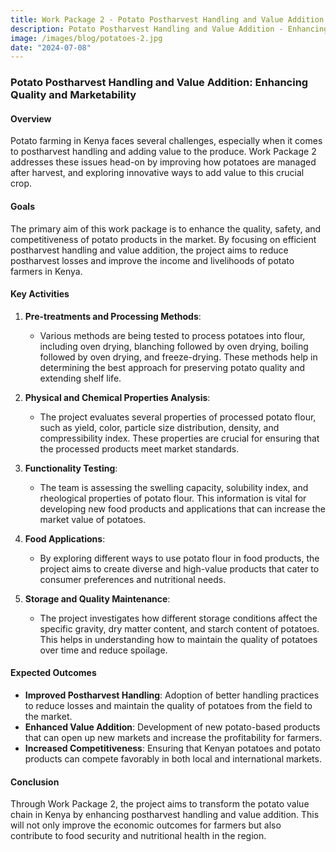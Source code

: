 ```yaml
---
title: Work Package 2 - Potato Postharvest Handling and Value Addition
description: Potato Postharvest Handling and Value Addition - Enhancing Quality and Marketability.
image: /images/blog/potatoes-2.jpg
date: "2024-07-08"
---
```


### Potato Postharvest Handling and Value Addition: Enhancing Quality and Marketability

#### Overview

Potato farming in Kenya faces several challenges, especially when it comes to postharvest handling and adding value to the produce. Work Package 2 addresses these issues head-on by improving how potatoes are managed after harvest, and exploring innovative ways to add value to this crucial crop.

#### Goals

The primary aim of this work package is to enhance the quality, safety, and competitiveness of potato products in the market. By focusing on efficient postharvest handling and value addition, the project aims to reduce postharvest losses and improve the income and livelihoods of potato farmers in Kenya.

#### Key Activities

1. **Pre-treatments and Processing Methods**:

   - Various methods are being tested to process potatoes into flour, including oven drying, blanching followed by oven drying, boiling followed by oven drying, and freeze-drying. These methods help in determining the best approach for preserving potato quality and extending shelf life.

2. **Physical and Chemical Properties Analysis**:

   - The project evaluates several properties of processed potato flour, such as yield, color, particle size distribution, density, and compressibility index. These properties are crucial for ensuring that the processed products meet market standards.

3. **Functionality Testing**:

   - The team is assessing the swelling capacity, solubility index, and rheological properties of potato flour. This information is vital for developing new food products and applications that can increase the market value of potatoes.

4. **Food Applications**:

   - By exploring different ways to use potato flour in food products, the project aims to create diverse and high-value products that cater to consumer preferences and nutritional needs.

5. **Storage and Quality Maintenance**:
   - The project investigates how different storage conditions affect the specific gravity, dry matter content, and starch content of potatoes. This helps in understanding how to maintain the quality of potatoes over time and reduce spoilage.

#### Expected Outcomes

- **Improved Postharvest Handling**: Adoption of better handling practices to reduce losses and maintain the quality of potatoes from the field to the market.
- **Enhanced Value Addition**: Development of new potato-based products that can open up new markets and increase the profitability for farmers.
- **Increased Competitiveness**: Ensuring that Kenyan potatoes and potato products can compete favorably in both local and international markets.

#### Conclusion

Through Work Package 2, the project aims to transform the potato value chain in Kenya by enhancing postharvest handling and value addition. This will not only improve the economic outcomes for farmers but also contribute to food security and nutritional health in the region.
